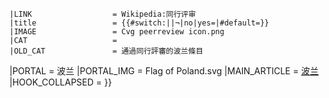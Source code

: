 {{WPBannerMeta
|PROJECT                = 波兰
 |BANNER_NAME           = Template:WikiProject Poland
 |substcheck            = <includeonly>{{subst:</includeonly><includeonly>substcheck}}</includeonly>
 |small                 = {{{small|}}}
 |category              = {{{category|¬}}}
 | category_trad        = yes 
 |listas                = {{{listas|}}}
|IMAGE_LEFT             = Poland map flag.svg
|QUALITY_SCALE          = extended
 |class                 = {{{class|}}}
|auto                   = {{{auto|}}}
|importance             = {{{importance|}}}
|ASSESSMENT_CAT         = 波兰條目
|ASSESSMENT_LINK        = 
|COMMENTS               = yes
|COMMENTS_CAT           = 含有討論頁的波兰條目
|attention              = {{{attention|}}}
 |ATTENTION_CAT         = 需要關注的波兰條目
|note 1                 = {{{ref|}}}
 |NOTE_1_TEXT           = 根据标记，本条目需要补充更多[[WP:列明来源|来源]]'''[[WP:可供查证|以供查证]]'''。
 |NOTE_1_IMAGE          = Question_book-4.svg
 |NOTE_1_CAT            = 需要補充來源的波兰條目
|infobox                = {{{needs-infobox|}}}
 |INFOBOX_CAT           = 需要信息框的波兰條目
 |peer review           = {{{peer|}}}
 |old peer review       = {{#switch:{{lc:{{{old-peer|¬}}}}}||¬|no=|yes}}
 |LINK                  = Wikipedia:同行评审
 |title                 = {{#switch:{{lc:{{{old-peer|¬}}}}}||¬|no|yes={{SUBJECTPAGENAME}}|#default={{{old-peer|}}}}}
 |IMAGE                 = Cvg peerreview icon.png
 |CAT                   = 
 |OLD_CAT               = 通過同行評審的波兰條目
|PORTAL                 = 波兰
|PORTAL_IMG             = Flag of Poland.svg
|MAIN_ARTICLE           = [[波兰]]
|HOOK_COLLAPSED         = {{WPBannerMeta/hooks/notecounter
 |category              = {{{category|¬}}}
 |BANNER_NAME           = Template:WikiProject Poland
 |note 1                = {{{peer|}}}
 |note 2                = {{{old-peer|}}}
}}}}<noinclude>
{{documentation}}
</noinclude>